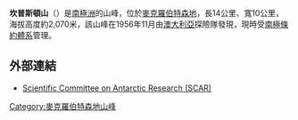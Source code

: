 {{unreferenced|time=2019-10-13}}
'''坎普斯頓山'''（{{lang-en|Cumpston Massif}}）是[[南極洲|南極洲]]的山峰，位於[[麥克羅伯特森地|麥克羅伯特森地]]，長14公里、寬10公里，海拔高度約2,070米，該山峰在1956年11月由[[澳大利亞|澳大利亞]]探險隊發現，現時受[[南極條約體系|南極條約體系]]管理。

==外部連結==
* [https://web.archive.org/web/20100818063123/http://www.scar.org/information/ Scientific Committee on Antarctic Research (SCAR)]

{{Coord|73|33|S|66|53|E|source:GNIS|display=title}}

{{DEFAULTSORT:Cumpston Massif}}
[[Category:麥克羅伯特森地山峰|Category:麥克羅伯特森地山峰]]


{{MacRobertsonLand-geo-stub}}